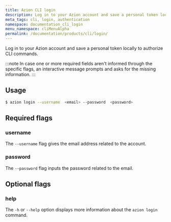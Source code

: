 ```yaml
---
title: Azion CLI login
description: Log in to your Azion account and save a personal token locally to authorize CLI commands.
meta_tags: cli, login, authentication
namespace: documentation_cli_login
menu_namespace: cliMenuAlpha
permalink: /documentation/products/cli/login/
---
```


Log in to your Azion account and save a personal token locally to authorize CLI commands.

:::note 
In case one or more required fields aren't informed through the specific flags, an interactive message prompts and asks for the missing information.
:::

## Usage

```bash
$ azion login --username  <email> --password  <password>
```

## Required flags

### username

The `--username` flag gives the email address related to the account.

### password

The `--password` flag inputs the password related to the email.


## Optional flags

### help

The `-h` or `--help` option displays more information about the `azion login` command.

